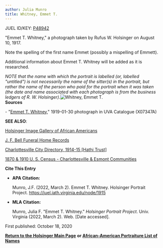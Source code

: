 ```yaml
---
author: Julia Munro
title: Whitney, Emmet T.
---
```

JUEL ID/KEY: [P48942](http://juel.iath.virginia.edu/public_person?person=48942 "P48942")

"Emmet T. Whitney," a photograph taken by Rufus W. Holsinger on August 10, 1917. 

Note the spelling of the first name Emmet (possibly a mispelling of Emmett).

Additional information about Emmet T. Whitney will be added as it is researched.

_NOTE that the name with which the portrait is labelled (or, labelled "untitled") is not necessarily the name of the sitter(s) in the portrait, but rather the name of the person who paid for the portrait when it was taken (the date and name associated with each photograph is from the business ledgers of R. W. Holsinger)._![Whitney, Emmet T.](https://iiif.lib.virginia.edu/iiif/uva-lib:1050536/full/778,561/0/default.jpg "Whitney, Emmet T.")  
**Sources**

\- "[Emmet T. Whitney](https://search.lib.virginia.edu/catalog/uva-lib:1050536#?c=0&m=0&s=0&cv=0&xywh=-1%2C-42%2C3943%2C2923 "Whitney, Emmet T.")," 1919-01-30 photograph in UVA Catalogue (X07347A) 

**SEE ALSO**:

[Holsinger Image Gallery of African Americans](http://rwholsingerphotos.org/images.php "Holsinger Image Gallery of African Americans")

[J. F. Bell Funeral Home Records](http://www2.vcdh.virginia.edu/afam/raceandplace/perl_scripts/funeral_search.html "J. F. Bell Funeral Home Database")

[Charlottesville City Directory, 1914-15 \[Hathi Trust\]](https://catalog.hathitrust.org/Record/101954103 "Charlottesville City Directory, 1914-15") 

[1870 & 1910 U. S. Census - Charlottesville & Esmont Communities](http://www2.vcdh.virginia.edu/afam/raceandplace/census/search_both.html "1870 & 1910 U. S. Census: Charlottesville and Esmont Communities")

**Cite This Entry**

*   **APA Citation:**
    
    Munro, J.F. (2022, March 2). Emmet T. Whitney. Holsinger Portrait Project. https://juel.iath.virginia.edu/node/1915
    
*   **MLA Citation:**
    
    Munro, Julia F. "Emmet T. Whitney." _Holsinger Portrait Project_. Univ. Virginia (2022, March 2). Web. \[Date accessed\].
    

First published: October 18, 2020

[**Return to the Holsinger Main Page**](http://juel.iath.virginia.edu/node/980) **or [African-American Portraiture List of Names](http://juel.iath.virginia.edu/node/996)**